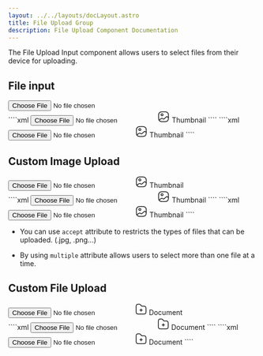 ```yaml
---
layout: ../../layouts/docLayout.astro
title: File Upload Group
description: File Upload Component Documentation
---
```



The File Upload Input component allows users to select files from their device for uploading.

## File input

<Tabs>
    <TabItem label="Preview">
        <Card>
            <div class="flex lg:w-1/2 mx-auto justify-center">
                <input class="form-file" type="file" accept=".jpg, .jpeg, .png, .svg, .webp" name="image" />
            </div>
        </Card>
    </TabItem>
    <TabItem label="HTML">
        ````xml
        <label class="form-file-custom">
            <input type="file" accept=".jpg, .jpeg, .png, .svg, .webp" name="image" />
            <svg width="25" height="24" viewBox="0 0 25 24" fill="none" xmlns="http://www.w3.org/2000/svg">
                <path d="M9.5 22H15.5C20.5 22 22.5 20 22.5 15V9C22.5 4 20.5 2 15.5 2H9.5C4.5 2 2.5 4 2.5 9V15C2.5 20 4.5 22 9.5 22Z" stroke="currentColor" stroke-width="1.5" stroke-linecap="round" stroke-linejoin="round"/>
                <path d="M9.5 10C10.6046 10 11.5 9.10457 11.5 8C11.5 6.89543 10.6046 6 9.5 6C8.39543 6 7.5 6.89543 7.5 8C7.5 9.10457 8.39543 10 9.5 10Z" stroke="currentColor" stroke-width="1.5" stroke-linecap="round" stroke-linejoin="round"/>
                <path d="M3.17001 18.9501L8.10001 15.6401C8.89001 15.1101 10.03 15.1701 10.74 15.7801L11.07 16.0701C11.85 16.7401 13.11 16.7401 13.89 16.0701L18.05 12.5001C18.83 11.8301 20.09 11.8301 20.87 12.5001L22.5 13.9001" stroke="currentColor" stroke-width="1.5" stroke-linecap="round" stroke-linejoin="round"/>
            </svg>
            Thumbnail
        </label>
        ````
    </TabItem>
    <TabItem label="JSX">
        ````xml
        <label className="form-file-custom">
            <input type="file" accept=".jpg, .jpeg, .png, .svg, .webp" name="image" />
            <svg width="25" height="24" viewBox="0 0 25 24" fill="none" xmlns="http://www.w3.org/2000/svg">
                <path d="M9.5 22H15.5C20.5 22 22.5 20 22.5 15V9C22.5 4 20.5 2 15.5 2H9.5C4.5 2 2.5 4 2.5 9V15C2.5 20 4.5 22 9.5 22Z" stroke="currentColor" stroke-width="1.5" stroke-linecap="round" stroke-linejoin="round"/>
                <path d="M9.5 10C10.6046 10 11.5 9.10457 11.5 8C11.5 6.89543 10.6046 6 9.5 6C8.39543 6 7.5 6.89543 7.5 8C7.5 9.10457 8.39543 10 9.5 10Z" stroke="currentColor" stroke-width="1.5" stroke-linecap="round" stroke-linejoin="round"/>
                <path d="M3.17001 18.9501L8.10001 15.6401C8.89001 15.1101 10.03 15.1701 10.74 15.7801L11.07 16.0701C11.85 16.7401 13.11 16.7401 13.89 16.0701L18.05 12.5001C18.83 11.8301 20.09 11.8301 20.87 12.5001L22.5 13.9001" stroke="currentColor" stroke-width="1.5" stroke-linecap="round" stroke-linejoin="round"/>
            </svg>
            Thumbnail
        </label>
        ````
    </TabItem>
</Tabs>

## Custom Image Upload

<Tabs>
    <TabItem label="Preview">
        <Card>
            <div class="flex lg:w-1/2 mx-auto justify-center">
                <label class="form-file-custom">
                    <input type="file" accept=".jpg, .jpeg, .png, .svg, .webp" name="image" />
                        <svg width="25" height="24" viewBox="0 0 25 24" fill="none" xmlns="http://www.w3.org/2000/svg">
                            <path d="M9.5 22H15.5C20.5 22 22.5 20 22.5 15V9C22.5 4 20.5 2 15.5 2H9.5C4.5 2 2.5 4 2.5 9V15C2.5 20 4.5 22 9.5 22Z" stroke="currentColor" stroke-width="1.5" stroke-linecap="round" stroke-linejoin="round"/>
                            <path d="M9.5 10C10.6046 10 11.5 9.10457 11.5 8C11.5 6.89543 10.6046 6 9.5 6C8.39543 6 7.5 6.89543 7.5 8C7.5 9.10457 8.39543 10 9.5 10Z" stroke="currentColor" stroke-width="1.5" stroke-linecap="round" stroke-linejoin="round"/>
                            <path d="M3.17001 18.9501L8.10001 15.6401C8.89001 15.1101 10.03 15.1701 10.74 15.7801L11.07 16.0701C11.85 16.7401 13.11 16.7401 13.89 16.0701L18.05 12.5001C18.83 11.8301 20.09 11.8301 20.87 12.5001L22.5 13.9001" stroke="currentColor" stroke-width="1.5" stroke-linecap="round" stroke-linejoin="round"/>
                        </svg>
                        Thumbnail
                </label>
            </div>
        </Card>
    </TabItem>
    <TabItem label="HTML">
        ````xml
        <label class="form-file-custom">
            <input type="file" accept=".jpg, .jpeg, .png, .svg, .webp" name="image" />
            <svg width="25" height="24" viewBox="0 0 25 24" fill="none" xmlns="http://www.w3.org/2000/svg">
                <path d="M9.5 22H15.5C20.5 22 22.5 20 22.5 15V9C22.5 4 20.5 2 15.5 2H9.5C4.5 2 2.5 4 2.5 9V15C2.5 20 4.5 22 9.5 22Z" stroke="currentColor" stroke-width="1.5" stroke-linecap="round" stroke-linejoin="round"/>
                <path d="M9.5 10C10.6046 10 11.5 9.10457 11.5 8C11.5 6.89543 10.6046 6 9.5 6C8.39543 6 7.5 6.89543 7.5 8C7.5 9.10457 8.39543 10 9.5 10Z" stroke="currentColor" stroke-width="1.5" stroke-linecap="round" stroke-linejoin="round"/>
                <path d="M3.17001 18.9501L8.10001 15.6401C8.89001 15.1101 10.03 15.1701 10.74 15.7801L11.07 16.0701C11.85 16.7401 13.11 16.7401 13.89 16.0701L18.05 12.5001C18.83 11.8301 20.09 11.8301 20.87 12.5001L22.5 13.9001" stroke="currentColor" stroke-width="1.5" stroke-linecap="round" stroke-linejoin="round"/>
            </svg>
            Thumbnail
        </label>
        ````
    </TabItem>
    <TabItem label="JSX">
        ````xml
        <label className="form-file-custom">
            <input type="file" accept=".jpg, .jpeg, .png, .svg, .webp" name="image" />
            <svg width="25" height="24" viewBox="0 0 25 24" fill="none" xmlns="http://www.w3.org/2000/svg">
                <path d="M9.5 22H15.5C20.5 22 22.5 20 22.5 15V9C22.5 4 20.5 2 15.5 2H9.5C4.5 2 2.5 4 2.5 9V15C2.5 20 4.5 22 9.5 22Z" stroke="currentColor" stroke-width="1.5" stroke-linecap="round" stroke-linejoin="round"/>
                <path d="M9.5 10C10.6046 10 11.5 9.10457 11.5 8C11.5 6.89543 10.6046 6 9.5 6C8.39543 6 7.5 6.89543 7.5 8C7.5 9.10457 8.39543 10 9.5 10Z" stroke="currentColor" stroke-width="1.5" stroke-linecap="round" stroke-linejoin="round"/>
                <path d="M3.17001 18.9501L8.10001 15.6401C8.89001 15.1101 10.03 15.1701 10.74 15.7801L11.07 16.0701C11.85 16.7401 13.11 16.7401 13.89 16.0701L18.05 12.5001C18.83 11.8301 20.09 11.8301 20.87 12.5001L22.5 13.9001" stroke="currentColor" stroke-width="1.5" stroke-linecap="round" stroke-linejoin="round"/>
            </svg>
            Thumbnail
        </label>
        ````
    </TabItem>
</Tabs>

- You can use `accept` attribute to restricts the types of files that can be uploaded. (.jpg, .png...)

- By using `multiple` attribute allows users to select more than one file at a time.

## Custom File Upload

<Tabs>
    <TabItem label="Preview">
        <Card>
            <div class="flex lg:w-1/2 mx-auto justify-center">
                <label class="form-file-custom">
                    <input type="file" name="image" />
                        <svg width="24" height="24" viewBox="0 0 24 24" fill="none" xmlns="http://www.w3.org/2000/svg">
                            <path d="M12.0601 16.5V11.5" stroke="currentColor" stroke-width="1.5" stroke-miterlimit="10" stroke-linecap="round" stroke-linejoin="round"/>
                            <path d="M14.5 14H9.5" stroke="currentColor" stroke-width="1.5" stroke-miterlimit="10" stroke-linecap="round" stroke-linejoin="round"/>
                            <path d="M22 11V17C22 21 21 22 17 22H7C3 22 2 21 2 17V7C2 3 3 2 7 2H8.5C10 2 10.33 2.44 10.9 3.2L12.4 5.2C12.78 5.7 13 6 14 6H17C21 6 22 7 22 11Z" stroke="currentColor" stroke-width="1.5" stroke-miterlimit="10"/>
                        </svg>
                        Document
                </label>
            </div>
        </Card>
    </TabItem>
    <TabItem label="HTML">
        ````xml
        <label class="form-file-custom">
            <input type="file" name="image" />
            <svg width="24" height="24" viewBox="0 0 24 24" fill="none" xmlns="http://www.w3.org/2000/svg">
                <path d="M12.0601 16.5V11.5" stroke="currentColor" stroke-width="1.5" stroke-miterlimit="10" stroke-linecap="round" stroke-linejoin="round"/>
                <path d="M14.5 14H9.5" stroke="currentColor" stroke-width="1.5" stroke-miterlimit="10" stroke-linecap="round" stroke-linejoin="round"/>
                <path d="M22 11V17C22 21 21 22 17 22H7C3 22 2 21 2 17V7C2 3 3 2 7 2H8.5C10 2 10.33 2.44 10.9 3.2L12.4 5.2C12.78 5.7 13 6 14 6H17C21 6 22 7 22 11Z" stroke="currentColor" stroke-width="1.5" stroke-miterlimit="10"/>
            </svg>
            Document
        </label>
        ````
    </TabItem>
    <TabItem label="JSX">
        ````xml
        <label className="form-file-custom">
            <input type="file" name="image" />
            <svg width="24" height="24" viewBox="0 0 24 24" fill="none" xmlns="http://www.w3.org/2000/svg">
                <path d="M12.0601 16.5V11.5" stroke="currentColor" stroke-width="1.5" stroke-miterlimit="10" stroke-linecap="round" stroke-linejoin="round"/>
                <path d="M14.5 14H9.5" stroke="currentColor" stroke-width="1.5" stroke-miterlimit="10" stroke-linecap="round" stroke-linejoin="round"/>
                <path d="M22 11V17C22 21 21 22 17 22H7C3 22 2 21 2 17V7C2 3 3 2 7 2H8.5C10 2 10.33 2.44 10.9 3.2L12.4 5.2C12.78 5.7 13 6 14 6H17C21 6 22 7 22 11Z" stroke="currentColor" stroke-width="1.5" stroke-miterlimit="10"/>
            </svg>
            Document
        </label>
        ````
    </TabItem>
</Tabs>